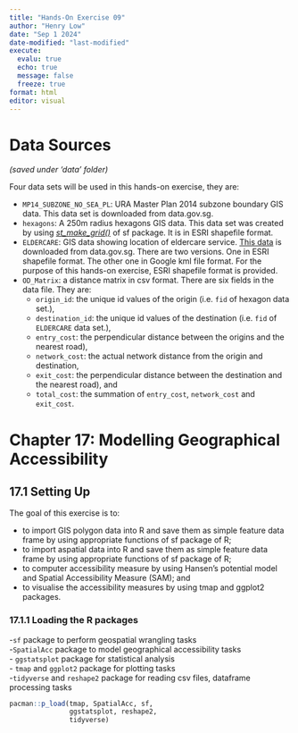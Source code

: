 ```yaml
---
title: "Hands-On Exercise 09"
author: "Henry Low"
date: "Sep 1 2024"
date-modified: "last-modified"
execute:
  evalu: true
  echo: true
  message: false
  freeze: true
format: html
editor: visual
---
```


# Data Sources

*(saved under 'data' folder)*

Four data sets will be used in this hands-on exercise, they are:

-   `MP14_SUBZONE_NO_SEA_PL`: URA Master Plan 2014 subzone boundary GIS data. This data set is downloaded from data.gov.sg.
-   `hexagons`: A 250m radius hexagons GIS data. This data set was created by using [*st_make_grid()*](https://r-spatial.github.io/sf/reference/st_make_grid.html) of sf package. It is in ESRI shapefile format.
-   `ELDERCARE`: GIS data showing location of eldercare service. [This data](https://data.gov.sg/dataset/eldercare-services) is downloaded from data.gov.sg. There are two versions. One in ESRI shapefile format. The other one in Google kml file format. For the purpose of this hands-on exercise, ESRI shapefile format is provided.
-   `OD_Matrix`: a distance matrix in csv format. There are six fields in the data file. They are:
    -   `origin_id`: the unique id values of the origin (i.e. `fid` of hexagon data set.),
    -   `destination_id`: the unique id values of the destination (i.e. `fid` of `ELDERCARE` data set.),
    -   `entry_cost`: the perpendicular distance between the origins and the nearest road),
    -   `network_cost`: the actual network distance from the origin and destination,
    -   `exit_cost`: the perpendicular distance between the destination and the nearest road), and
    -   `total_cost`: the summation of `entry_cost`, `network_cost` and `exit_cost`.

# Chapter 17: **Modelling Geographical Accessibility**

## 17.1 Setting Up

The goal of this exercise is to:

-   to import GIS polygon data into R and save them as simple feature data frame by using appropriate functions of sf package of R;
-   to import aspatial data into R and save them as simple feature data frame by using appropriate functions of sf package of R;
-   to computer accessibility measure by using Hansen’s potential model and Spatial Accessibility Measure (SAM); and
-   to visualise the accessibility measures by using tmap and ggplot2 packages.

### 17.1.1 Loading the R packages

\-`sf` package to perform geospatial wrangling tasks \
-`SpatialAcc` package to model geographical accessibility tasks \
- `ggstatsplot` package for statistical analysis \
- `tmap` and `ggplot2` package for plotting tasks \
-`tidyverse` and `reshape2` package for reading csv files, dataframe processing tasks 

```r
pacman::p_load(tmap, SpatialAcc, sf, 
               ggstatsplot, reshape2,
               tidyverse)
```

### 

